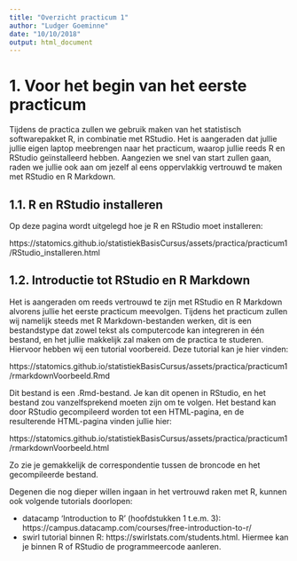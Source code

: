 ```yaml
---
title: "Overzicht practicum 1"
author: "Ludger Goeminne"
date: "10/10/2018"
output: html_document
---
```


# 1. Voor het begin van het eerste practicum

Tijdens de practica zullen we gebruik maken van het statistisch softwarepakket R, in combinatie met RStudio. Het is aangeraden dat jullie jullie eigen laptop meebrengen naar het practicum, waarop jullie reeds R en RStudio geïnstalleerd hebben. Aangezien we snel van start zullen gaan, raden we jullie ook aan om jezelf al eens oppervlakkig vertrouwd te maken met RStudio en R Markdown.

## 1.1. R en RStudio installeren

Op deze pagina wordt uitgelegd hoe je R en RStudio moet installeren:

https://statomics.github.io/statistiekBasisCursus/assets/practica/practicum1/RStudio_installeren.html

## 1.2. Introductie tot RStudio en R Markdown

Het is aangeraden om reeds vertrouwd te zijn met RStudio en R Markdown alvorens jullie het eerste practicum meevolgen. Tijdens het practicum zullen wij namelijk steeds met R Markdown-bestanden werken, dit is een bestandstype dat zowel tekst als computercode kan integreren in één bestand, en het jullie makkelijk zal maken om de practica te studeren. Hiervoor hebben wij een tutorial voorbereid. Deze tutorial kan je hier vinden:

https://statomics.github.io/statistiekBasisCursus/assets/practica/practicum1/rmarkdownVoorbeeld.Rmd

Dit bestand is een .Rmd-bestand. Je kan dit openen in RStudio, en het bestand zou vanzelfsprekend moeten zijn om te volgen. Het bestand kan door RStudio gecompileerd worden tot een HTML-pagina, en de resulterende HTML-pagina vinden jullie hier:

https://statomics.github.io/statistiekBasisCursus/assets/practica/practicum1/rmarkdownVoorbeeld.html

Zo zie je gemakkelijk de correspondentie tussen de broncode en het gecompileerde bestand.

Degenen die nog dieper willen ingaan in het vertrouwd raken met R, kunnen ook volgende tutorials doorlopen:

 - datacamp 'Introduction to R' (hoofdstukken 1 t.e.m. 3): https://campus.datacamp.com/courses/free-introduction-to-r/
 - swirl tutorial binnen R: https://swirlstats.com/students.html. Hiermee kan je binnen R of RStudio de programmeercode aanleren.
